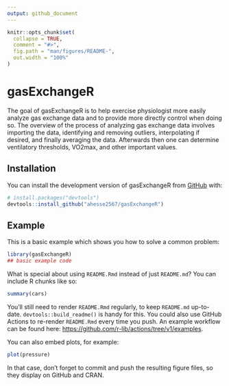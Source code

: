 ```yaml
---
output: github_document
---
```


<!-- README.md is generated from README.Rmd. Please edit that file -->

```r
knitr::opts_chunk$set(
  collapse = TRUE,
  comment = "#>",
  fig.path = "man/figures/README-",
  out.width = "100%"
)
```

# gasExchangeR

<!-- badges: start -->
<!-- badges: end -->

The goal of gasExchangeR is to help exercise physiologist more easily analyze gas exchange data and to provide more directly control when doing so. The overview of the process of analyzing gas exchange data involves importing the data, identifying and removing outliers, interpolating if desired, and finally averaging the data. Afterwards then one can determine ventilatory thresholds, VO2max, and other important values.

## Installation

You can install the development version of gasExchangeR from [GitHub](https://github.com/) with:

``` r
# install.packages("devtools")
devtools::install_github("ahesse2567/gasExchangeR")
```

## Example

This is a basic example which shows you how to solve a common problem:

```r
library(gasExchangeR)
## basic example code
```

What is special about using `README.Rmd` instead of just `README.md`? You can include R chunks like so:

```r
summary(cars)
```

You'll still need to render `README.Rmd` regularly, to keep `README.md` up-to-date. `devtools::build_readme()` is handy for this. You could also use GitHub Actions to re-render `README.Rmd` every time you push. An example workflow can be found here: <https://github.com/r-lib/actions/tree/v1/examples>.

You can also embed plots, for example:

```r
plot(pressure)
```

In that case, don't forget to commit and push the resulting figure files, so they display on GitHub and CRAN.
